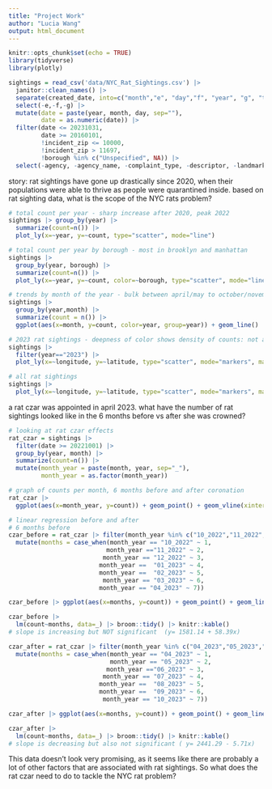 ```yaml
---
title: "Project Work"
author: "Lucia Wang"
output: html_document
---
```


```r
knitr::opts_chunk$set(echo = TRUE)
library(tidyverse)
library(plotly)
```

```r
sightings = read_csv('data/NYC_Rat_Sightings.csv') |>
  janitor::clean_names() |>
  separate(created_date, into=c("month","e", "day","f", "year", "g", "time"), sep=c(2,3,5,6,10,11)) |>
  select(-e,-f,-g) |>
  mutate(date = paste(year, month, day, sep=""),
         date = as.numeric(date)) |> 
  filter(date <= 20231031,
         date >= 20160101,
         !incident_zip <= 10000,
         !incident_zip > 11697,
         !borough %in% c("Unspecified", NA)) |>
  select(-agency, -agency_name, -complaint_type, -descriptor, -landmark, -facility_type, -park_facility_name, -vehicle_type, -taxi_company_borough, -taxi_pick_up_location, -bridge_highway_name, -road_ramp, -bridge_highway_segment, -bridge_highway_direction) |> select(unique_key, date, year, month, day, everything())
```

story:
rat sightings have gone up drastically since 2020, when their populations were able to thrive as people were quarantined inside. based on rat sighting data, what is the scope of the NYC rats problem?
```r
# total count per year - sharp increase after 2020, peak 2022
sightings |> group_by(year) |>
  summarize(count=n()) |>
  plot_ly(x=~year, y=~count, type="scatter", mode="line")

# total count per year by borough - most in brooklyn and manhattan
sightings |> 
  group_by(year, borough) |> 
  summarize(count=n()) |> 
  plot_ly(x=~year, y=~count, color=~borough, type="scatter", mode="line")

# trends by month of the year - bulk between april/may to october/november
sightings |> 
  group_by(year,month) |> 
  summarize(count = n()) |> 
  ggplot(aes(x=month, y=count, color=year, group=year)) + geom_line() 

# 2023 rat sightings - deepness of color shows density of counts: not a lot in SI, west side of bk, UWS/CPwest, some in upper MH, spread out in bronx
sightings |>
  filter(year=="2023") |>
  plot_ly(x=~longitude, y=~latitude, type="scatter", mode="markers", marker=list(color="darkblue",size=1, opacity=0.5))

# all rat sightings
sightings |>
  plot_ly(x=~longitude, y=~latitude, type="scatter", mode="markers", marker=list(size=1, opacity=0.05))

```

a rat czar was appointed in april 2023. what have the number of rat sightings looked like in the 6 months before vs after she was crowned? 

```r
# looking at rat czar effects
rat_czar = sightings |>
  filter(date >= 20221001) |> 
  group_by(year, month) |>
  summarize(count=n()) |>
  mutate(month_year = paste(month, year, sep="_"),
         month_year = as.factor(month_year)) 

# graph of counts per month, 6 months before and after coronation
rat_czar |>
  ggplot(aes(x=month_year, y=count)) + geom_point() + geom_vline(xintercept="04_2023", color="red", linetype="dashed") + theme(axis.text.x=element_text(angle=90))

# linear regression before and after
# 6 months before
czar_before = rat_czar |> filter(month_year %in% c("10_2022","11_2022", "12_2022", "01_2023", "02_2023", "03_2023", "04_2023")) |>
  mutate(months = case_when(month_year == "10_2022" ~ 1,
                           month_year =="11_2022" ~ 2,
                          month_year == "12_2022" ~ 3,
                         month_year ==  "01_2023" ~ 4,
                         month_year ==  "02_2023" ~ 5,
                          month_year == "03_2023" ~ 6,
                         month_year == "04_2023" ~ 7)) 

czar_before |> ggplot(aes(x=months, y=count)) + geom_point() + geom_line()

czar_before |>
  lm(count~months, data=_) |> broom::tidy() |> knitr::kable()
# slope is increasing but NOT significant  (y= 1581.14 + 58.39x)

czar_after = rat_czar |> filter(month_year %in% c("04_2023","05_2023","06_2023", "07_2023", "08_2023", "09_2023", "10_2023")) |>
  mutate(months = case_when(month_year == "04_2023" ~ 1,
                            month_year == "05_2023" ~ 2,
                           month_year =="06_2023" ~ 3,
                          month_year == "07_2023" ~ 4,
                         month_year ==  "08_2023" ~ 5,
                         month_year ==  "09_2023" ~ 6,
                          month_year == "10_2023" ~ 7)) 

czar_after |> ggplot(aes(x=months, y=count)) + geom_point() + geom_line()

czar_after |>
  lm(count~months, data=_) |> broom::tidy() |> knitr::kable()
# slope is decreasing but also not significant ( y= 2441.29 - 5.71x)
```

This data doesn't look very promising, as it seems like there are probably a lot of other factors that are associated with rat sightings. So what does the rat czar need to do to tackle the NYC rat problem? 

